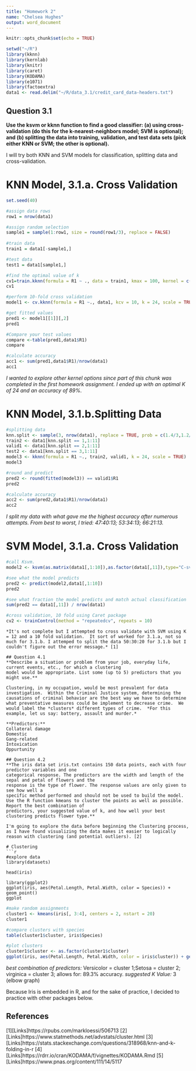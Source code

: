 ---
title: "Homework 2"
name: "Chelsea Hughes" 
output: word_document
--- 
 
```{r setup, include=FALSE}
knitr::opts_chunk$set(echo = TRUE)
```

```{r homework setup, include=FALSE}
setwd("~/R")
library(kknn)
library(kernlab) 
library(knitr)
library(caret)
library(KODAMA)
library(e1071)
library(factoextra)
data1 <- read.delim("~/R/data_3.1/credit_card_data-headers.txt")
```

## Question 3.1
**Use the ksvm or kknn function to find a good classifier:
(a) using cross-validation (do this for the k-nearest-neighbors model; SVM is optional); and
(b) splitting the data into training, validation, and test data sets (pick either KNN or SVM; the other
is optional).**

I will try both KNN and SVM models for classification, splitting data and cross-validation.  

# KNN Model, 3.1.a. Cross Validation
```{r}
set.seed(40) 

#assign data rows
row1 = nrow(data1) 

#assign random selection
sample1 = sample(1:row1, size = round(row1/3), replace = FALSE)
               
#train data
train1 = data1[-sample1,]

#test data
test1 = data1[sample1,]  

#find the optimal value of k
cv1=train.kknn(formula = R1 ~ ., data = train1, kmax = 100, kernel = c("optimal","rectangular", "inv", "gaussian", "triangular"), scale = TRUE) 
cv1

#perform 10-fold cross validation 
model1 <- cv.kknn(formula = R1 ~., data1, kcv = 10, k = 24, scale = TRUE) 

#get fitted values 
pred1 <- model1[[1]][,2]
pred1

#Compare your test values 
compare <-table(pred1,data1$R1) 
compare

#calculate accuracy 
acc1 <- sum(pred1,data1$R1)/nrow(data1)
acc1
```
*I wanted to explore other kernel options since part of this chunk was completed in the first homework assignment.  I ended up with an optimal K of 24 and an accuracy of 89%.* 

# KNN Model, 3.1.b.Splitting Data 
```{r knnsplittingdata, include=TRUE}

#splitting data
knn.split <- sample(3, nrow(data1), replace = TRUE, prob = c(1.4/3,1.2/3,.4/3))
train2 <- data1[knn.split == 1,1:11]
valid1 <- data1[knn.split == 2,1:11]
test2 <- data1[knn.split == 3,1:11]
model3 <- kknn(formula = R1 ~., train2, valid1, k = 24, scale = TRUE)
model3 

#round and predict
pred2 <- round(fitted(model3)) == valid1$R1
pred2

#calculate accuracy 
acc2 <- sum(pred2,data1$R1)/nrow(data1) 
acc2

```
*I split my data with what gave me the highest accuracy after numerous attempts.  From best to worst, I tried: 47:40:13; 53:34:13; 66:21:13.* 

# SVM Model, 3.1.a. Cross Validation
```{r svmclassification, include=TRUE}

#call Ksvm. 
model2 <- ksvm(as.matrix(data1[,1:10]),as.factor(data1[,11]),type="C-svc",kernel="vanilladot",C=12,scaled=TRUE) 

#see what the model predicts 
pred2 <- predict(model2,data1[,1:10]) 
pred2

#see what fraction the model predicts and match actual classification 
sum(pred2 == data1[,11]) / nrow(data1)

#cross validation, 10 fold using Caret package
cv2 <- trainControl(method = "repeatedcv", repeats = 10)

```

```
*It's not complete but I attempted to cross validate with SVM using K = 12 and a 10 fold validation.  It sort of worked for 3.1.a, not so much for 3.1.b. I attemped to split the data 50:30:20 for 3.1.b but I couldn't figure out the error message.* [1]

## Question 4.1  
**Describe a situation or problem from your job, everyday life, current events, etc., for which a clustering
model would be appropriate. List some (up to 5) predictors that you might use.**  

Clustering, in my occupation, would be most prevalent for data investigation.  Within the Criminal Justice system, determining the causations of criminal behavior are the best way we have to determine what preventative measures could be implement to decrease crime.  We would label the *clusters* different types of crime.  *For this example, let us say: battery, assault and murder.*  

**Predictors:** 
Collateral damage
Domestic
Gang-related
Intoxication
Oppurtunity

## Question 4.2  
**The iris data set iris.txt contains 150 data points, each with four predictor variables and one
categorical response. The predictors are the width and length of the sepal and petal of flowers and the
response is the type of flower. The response values are only given to see how well a
specific method performed and should not be used to build the model.
Use the R function kmeans to cluster the points as well as possible. Report the best combination of
predictors, your suggested value of k, and how well your best clustering predicts flower type.**  

I'm going to explore the data before beginning the Clustering process, as I have found visualizing the data makes it easier to logically reason with clustering (and potential outliers). [2]

# Clustering
```{r visualizing, include=TRUE}

#explore data
library(datasets)

head(iris)

library(ggplot2)
ggplot(iris, aes(Petal.Length, Petal.Width, color = Species)) + geom_point()
ggplot
```

```{r clustering, include=TRUE}

#make random assignments
cluster1 <- kmeans(iris[, 3:4], centers = 2, nstart = 20)
cluster1

#compare clusters with species 
table(cluster1$cluster, iris$Species)

#plot clusters 
cluster1$cluster <- as.factor(cluster1$cluster) 
ggplot(iris, aes(Petal.Length, Petal.Width, color = iris$cluster)) + geom_point()

```
*best combination of predictors:*  Versicolor = cluster 1;Setosa = cluster 2; virginica = cluster 3; allows for: 89.3% accuracy.
*suggested K Value:* 3 (elbow graph)

Because Iris is embedded in R, and for the sake of practice, I decided to practice with other packages below.  

## References 
[1][Links]https://rpubs.com/markloessi/506713
[2][Links]https://www.statmethods.net/advstats/cluster.html
[3][Links]https://stats.stackexchange.com/questions/318968/knn-and-k-folding-in-r
[4][Links]https://rdrr.io/cran/KODAMA/f/vignettes/KODAMA.Rmd
[5][Links]https://www.pnas.org/content/111/14/5117 
